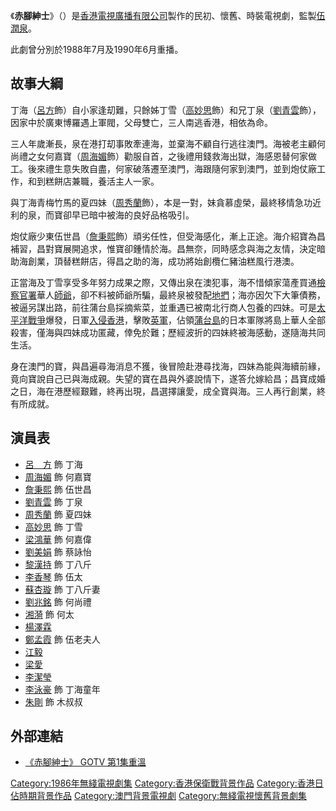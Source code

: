 {{unreferenced|time=2011-08-02T07:24:43+00:00}}
{{無綫劇集 
| 中文劇名=赤腳紳士
| 英文劇名={{lang|en|The Superlative Affections}}
| 製作年份=1986年
| 翡翠台首播日期=1986年8月25日－9月19日
| 翡翠台首播時間={{nowrap|逢星期一至五 19:05－20:00（連廣告）}}
| 監製=[[伍潤泉|伍潤泉]]
| 編劇=[[韋家輝|韋家輝]]、[[賈偉南|賈偉南]]、[[司徒錦源|司徒錦源]]、[[阮少娜|阮少娜]]丶[[歐冠英|歐冠英]]
| 編導=[[陳鴻楷|陳鴻楷]]、[[楊紹鴻|楊紹鴻]]、[[蕭鍵鏗|蕭鍵鏗]]
| 編審=[[韋家輝|韋家輝]]
| 集數=20
| 劇種=民初、懷舊、時裝
| 外景={{HKG-1959}}、{{MAC-1976}}
| 製作公司=香港電視廣播有限公司
| 主演=[[呂方|呂　方]]、[[周海媚|周海媚]]、[[劉青雲|劉青雲]]、[[詹秉熙|詹秉熙]]、<br>[[周秀蘭|周秀蘭]]、[[高妙思|高妙思]]
| 主題曲=君心知我心
| 作曲=[[黎小田|黎小田]]
| 填詞=[[鄧景生|鄧景生]]
| 主唱=[[呂方|呂　方]]
}}
《'''赤腳紳士'''》（{{lang-en|'''The Superlative Affections'''}}）是[[香港|香港]][[電視廣播有限公司|電視廣播有限公司]]製作的民初、懷舊、時裝電視劇，監製[[伍潤泉|伍潤泉]]。

此劇曾分別於1988年7月及1990年6月重播。

==故事大綱==
丁海（[[呂方|呂方]]飾）自小家逢刧難，只餘姊丁雪（[[高妙思|高妙思]]飾）和兄丁泉（[[劉青雲|劉青雲]]飾），因家中於廣東博羅遇上軍閥，父母雙亡，三人南逃香港，相依為命。

三人年歲漸長，泉在港打刧事敗牽連海，並棄海不顧自行逃往澳門。海被老主顧何尚禮之女何嘉寶（[[周海媚|周海媚]]飾）勸服自首，之後禮用錢救海出獄，海感恩替何家做工。後來禮生意失敗自盡，何家破落遷至澳門，海跟隨何家到澳門，並到炮仗廠工作，和到糕餅店兼職，養活主人一家。

與丁海青梅竹馬的夏四妹（[[周秀蘭|周秀蘭]]飾），本是一對，妹貪慕虛榮，最終移情急功近利的泉，而寶卻早已暗中被海的良好品格吸引。

炮仗廠少東伍世昌（[[詹秉熙|詹秉熙]]飾）頑劣任性，但受海感化，漸上正途。海介紹寶為昌補習，昌對寶展開追求，惟寶卻鍾情於海。昌無奈，同時感念與海之友情，決定暗助海創業，頂替糕餅店，得昌之助的海，成功將始創欖仁豬油糕風行港澳。

正當海及丁雪享受多年努力成果之際，又傳出泉在澳犯事，海不惜傾家蕩產買通[[澳門檢察院|檢察官署]]華人[[師爺|師爺]]，卻不料被師爺所騙，最終泉被發配[[葡屬帝汶|地捫]]；海亦因欠下大筆債務，被逼另謀出路，前往蒲台島採摘紫菜，並重遇已被南北行商人包養的四妹。可是[[太平洋戰爭|太平洋戰爭]]爆發，日軍[[香港保衛戰|入侵香港]]，擊敗[[駐港英軍|英軍]]，佔領[[蒲台島|蒲台島]]的日本軍隊將島上華人全部殺害，僅海與四妹成功匿藏，倖免於難；歷經波折的四妹終被海感動，遂隨海共同生活。

身在澳門的寶，與昌遍尋海消息不獲，後冒險赴港尋找海，四妹為能與海續前緣，竟向寶說自己已與海成親。失望的寶在昌與外婆說情下，遂答允嫁給昌；昌寶成婚之日，海在港歷經艱難，終再出現，昌選擇讓愛，成全寶與海。三人再行創業，終有所成就。

==演員表==
*[[呂方|呂　方]] 飾 丁海
*[[周海媚|周海媚]] 飾 何嘉寶
*[[詹秉熙|詹秉熙]] 飾 伍世昌
*[[劉青雲|劉青雲]] 飾 丁泉
*[[周秀蘭|周秀蘭]] 飾 夏四妹
*[[高妙思|高妙思]] 飾 丁雪
*[[梁鴻華|梁鴻華]] 飾 何嘉偉
*[[劉美娟|劉美娟]] 飾 蔡詠怡
*[[黎漢持|黎漢持]] 飾 丁八斤
*[[李香琴|李香琴]] 飾 伍太
*[[蘇杏璇|蘇杏璇]] 飾 丁八斤妻
*[[劉兆銘|劉兆銘]] 飾 何尚禮
*[[湘漪|湘漪]]     飾 何太
*[[楊澤霖|楊澤霖]]
*[[鄭孟霞|鄭孟霞]] 飾 伍老夫人
*[[江毅|江毅]] 
*[[梁愛|梁愛]] 
*[[李潔瑩|李潔瑩]] 
*[[李泳豪|李泳豪]] 飾 丁海童年
*[[朱剛|朱剛]]  飾 木叔叔

== 外部連結 ==
*[https://web.archive.org/web/20140222163318/http://gotv.tvb.com/programme/103298/154734/ 《赤腳紳士》 GOTV 第1集重溫]

[[Category:1986年無綫電視劇集|Category:1986年無綫電視劇集]]
[[Category:香港保衛戰背景作品|Category:香港保衛戰背景作品]]
[[Category:香港日佔時期背景作品|Category:香港日佔時期背景作品]]
[[Category:澳門背景電視劇|Category:澳門背景電視劇]]
[[Category:無綫電視懷舊背景劇集|Category:無綫電視懷舊背景劇集]]